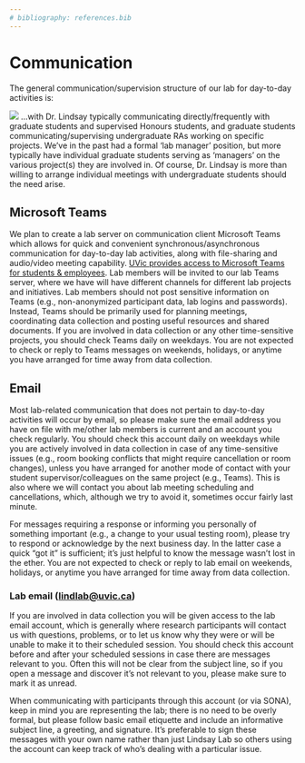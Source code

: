 ```yaml
---
# bibliography: references.bib
---
```


# Communication

The general communication/supervision structure of our lab for day-to-day activities is:

![](img/Lab%20communication%20structure.png)
...with Dr. Lindsay typically communicating directly/frequently with graduate students and supervised Honours students, and graduate students communicating/supervising undergraduate RAs working on specific projects. We've in the past had a formal 'lab manager' position, but more typically have individual graduate students serving as 'managers' on the various project(s) they are involved in. Of course, Dr. Lindsay is more than willing to arrange individual meetings with undergraduate students should the need arise.

## Microsoft Teams

We plan to create a lab server on communication client Microsoft Teams which allows for quick and convenient synchronous/asynchronous communication for day-to-day lab activities, along with file-sharing and audio/video meeting capability. [UVic provides access to Microsoft Teams for students & employees](https://www.uvic.ca/systems/support/computerssoftware/microsoft365/teams.php). Lab members will be invited to our lab Teams server, where we have will have different channels for different lab projects and initiatives. Lab members should not post sensitive information on Teams (e.g., non-anonymized participant data, lab logins and passwords). Instead, Teams should be primarily used for planning meetings, coordinating data collection and posting useful resources and shared documents. If you are involved in data collection or any other time-sensitive projects, you should check Teams daily on weekdays. You are not expected to check or reply to Teams messages on weekends, holidays, or anytime you have arranged for time away from data collection.

## Email

Most lab-related communication that does not pertain to day-to-day activities will occur by email, so please make sure the email address you have on file with me/other lab members is current and an account you check regularly. You should check this account daily on weekdays while you are actively involved in data collection in case of any time-sensitive issues (e.g., room booking conflicts that might require cancellation or room changes), unless you have arranged for another mode of contact with your student supervisor/colleagues on the same project (e.g., Teams). This is also where we will contact you about lab meeting scheduling and cancellations, which, although we try to avoid it, sometimes occur fairly last minute.

For messages requiring a response or informing you personally of something important (e.g., a change to your usual testing room), please try to respond or acknowledge by the next business day. In the latter case a quick “got it” is sufficient; it’s just helpful to know the message wasn’t lost in the ether. You are not expected to check or reply to lab email on weekends, holidays, or anytime you have arranged for time away from data collection.

### Lab email ([lindlab\@uvic.ca](lindlab@uvic.ca))

If you are involved in data collection you will be given access to the lab email account, which is generally where research participants will contact us with questions, problems, or to let us know why they were or will be unable to make it to their scheduled session. You should check this account before and after your scheduled sessions in case there are messages relevant to you. Often this will not be clear from the subject line, so if you open a message and discover it's not relevant to you, please make sure to mark it as unread.

When communicating with participants through this account (or via SONA), keep in mind you are representing the lab; there is no need to be overly formal, but please follow basic email etiquette and include an informative subject line, a greeting, and signature. It's preferable to sign these messages with your own name rather than just Lindsay Lab so others using the account can keep track of who's dealing with a particular issue.

